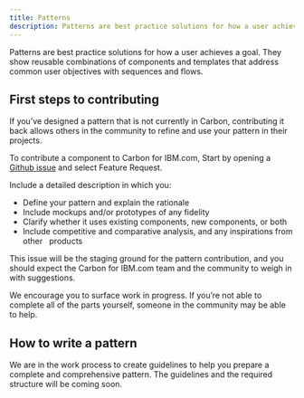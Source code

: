 ```yaml
---
title: Patterns
description: Patterns are best practice solutions for how a user achieves a goal. They show reusable combinations of components and templates that address common user objectives with sequences and flows.
---
```



<PageDescription>


Patterns are best practice solutions for how a user achieves a goal. They show
reusable combinations of components and templates that address common user
objectives with sequences and flows.


</PageDescription>


## First steps to contributing


If you’ve designed a pattern that is not currently in Carbon, contributing it
back allows others in the community to refine and use your pattern in their
projects.


To contribute a component to Carbon for IBM.com, Start by opening a <a href="https://github.com/carbon-design-system/carbon-for-ibm-dotcom/issues/new/choose" target="_blank">Github issue</a> and select Feature Request.

Include a detailed description in which you:


- Define your pattern and explain the rationale
- Include mockups and/or prototypes of any fidelity
- Clarify whether it uses existing components, new components, or both
- Include competitive and comparative analysis, and any inspirations from other
  products


This issue will be the staging ground for the pattern contribution, and you
should expect the Carbon for IBM.com team and the community to weigh in with
suggestions.


We encourage you to surface work in progress. If you’re not able to complete all
of the parts yourself, someone in the community may be able to help.


## How to write a pattern

We are in the work process to create guidelines to help you prepare a complete and comprehensive pattern. The guidelines and the required structure will be coming soon.
